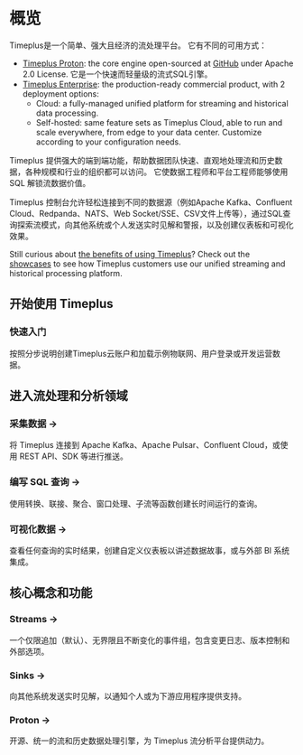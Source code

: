 # 概览


Timeplus是一个简单、强大且经济的流处理平台。 它有不同的可用方式：

- [Timeplus Proton](proton): the core engine open-sourced at [GitHub](https://github.com/timeplus-io/proton) under Apache 2.0 License. 它是一个快速而轻量级的流式SQL引擎。
- [Timeplus Enterprise](timeplus-enterprise): the production-ready commercial product, with 2 deployment options:
  - Cloud: a fully-managed unified platform for streaming and historical data processing.
  - Self-hosted: same feature sets as Timeplus Cloud, able to run and scale everywhere, from edge to your data center. Customize according to your configuration needs.

Timeplus 提供强大的端到端功能，帮助数据团队快速、直观地处理流和历史数据，各种规模和行业的组织都可以访问。 它使数据工程师和平台工程师能够使用 SQL 解锁流数据价值。

Timeplus 控制台允许轻松连接到不同的数据源（例如Apache Kafka、Confluent Cloud、Redpanda、NATS、Web Socket/SSE、CSV文件上传等），通过SQL查询探索流模式，向其他系统或个人发送实时见解和警报，以及创建仪表板和可视化效果。

Still curious about [the benefits of using Timeplus](why-timeplus)? Check out the [showcases](showcases) to see how Timeplus customers use our unified streaming and historical processing platform.

## 开始使用 Timeplus

<Quickstart href="/quickstart">

<h3>快速入门</h3>

<p>按照分步说明创建Timeplus云账户和加载示例物联网、用户登录或开发运营数据。</p>

</Quickstart>

## 进入流处理和分析领域

<Grid>

<GridItem href="/ingestion">
    <h3>采集数据 &rarr;</h3>
    <p>
    将 Timeplus 连接到 Apache Kafka、Apache Pulsar、Confluent Cloud，或使用 REST API、SDK 等进行推送。
    </p>

</GridItem>
  <GridItem href="/query-syntax">
    <h3>编写 SQL 查询 &rarr;</h3>
    <p>
    使用转换、联接、聚合、窗口处理、子流等函数创建长时间运行的查询。
    </p>

</GridItem>
  <GridItem href="/viz">
    <h3>可视化数据 &rarr;</h3>
    <p>
    查看任何查询的实时结果，创建自定义仪表板以讲述数据故事，或与外部 BI 系统集成。
    </p>
  </GridItem>
</Grid>

## 核心概念和功能

<Grid>
  <GridItem href="/working-with-streams">
    <h3>Streams &rarr;</h3>
    <p>
    一个仅限追加（默认）、无界限且不断变化的事件组，包含变更日志、版本控制和外部选项。
    </p>

</GridItem>
  <GridItem href="/destination">
    <h3>Sinks &rarr;</h3>
    <p>
    向其他系统发送实时见解，以通知个人或为下游应用程序提供支持。
    </p>

</GridItem>
  <GridItem href="/proton">
    <h3>Proton &rarr;</h3>
    <p>
    开源、统一的流和历史数据处理引擎，为 Timeplus 流分析平台提供动力。
    </p>

</GridItem>
</Grid>
